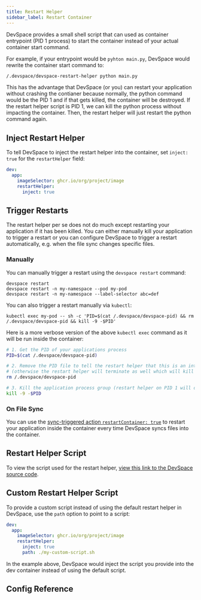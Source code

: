 ```yaml
---
title: Restart Helper
sidebar_label: Restart Container
---
```



DevSpace provides a small shell script that can used as container entrypoint (PID 1 process) to start the container instead of your actual container start command.

For example, if your entrypoint would be `pyhton main.py`, DevSpace would rewrite the container start command to:
```bash
/.devspace/devspace-restart-helper python main.py
```

This has the advantage that DevSpace (or you) can restart your application without crashing the contianer because normally, the python command would be the PID 1 and if that gets killed, the container will be destroyed. If the restart helper script is PID 1, we can kill the python process without impacting the container. Then, the restart helper will just restart the python command again.


## Inject Restart Helper
To tell DevSpace to inject the restart helper into the container, set `inject: true` for the `restartHelper` field:

```yaml title=devspace.yaml
dev:
  app:
    imageSelector: ghcr.io/org/project/image
    restartHelper:
      inject: true
```


## Trigger Restarts
The restart helper per se does not do much except restarting your application if it has been killed. You can either manually kill your application to trigger a restart or you can configure DevSpace to trigger a restart automatically, e.g. when the file sync changes specific files.

### Manually
You can manually trigger a restart using the `devspace restart` command:
```
devspace restart
devspace restart -n my-namespace --pod my-pod
devspace restart -n my-namespace --label-selector abc=def
```

You can also trigger a restart manually via `kubectl`:
```
kubectl exec my-pod -- sh -c 'PID=$(cat /.devspace/devspace-pid) && rm /.devspace/devspace-pid && kill -9 -$PID' 
```

Here is a more verbose version of the above `kubectl exec` command as it will be run inside the container:
```bash
# 1. Get the PID of your applications process
PID=$(cat /.devspace/devspace-pid)

# 2. Remove the PID file to tell the restart helper that this is an intended restart
# (otherwise the restart helper will terminate as well which will kill the container)
rm /.devspace/devspace-pid

# 3. Kill the application process group (restart helper on PID 1 will detect this and restart it again)
kill -9 -$PID
```

### On File Sync
You can use the [sync-triggered action `restartContainer: true`](./file-sync#restart-container) to restart your application inside the container every time DevSpace syncs files into the container.


## Restart Helper Script
To view the script used for the restart helper, [view this link to the DevSpace source code](https://github.com/loft-sh/devspace/blob/main/pkg/devspace/build/builder/restart/restart.go#L33-L123).


## Custom Restart Helper Script
To provide a custom script instead of using the default restart helper in DevSpace, use the `path` option to point to a script:

```yaml title=devspace.yaml
dev:
  app:
    imageSelector: ghcr.io/org/project/image
    restartHelper:
      inject: true
      path: ./my-custom-script.sh
```

In the example above, DevSpace would inject the script you provide into the dev container instead of using the default script.


## Config Reference

<ConfigPartial/>
